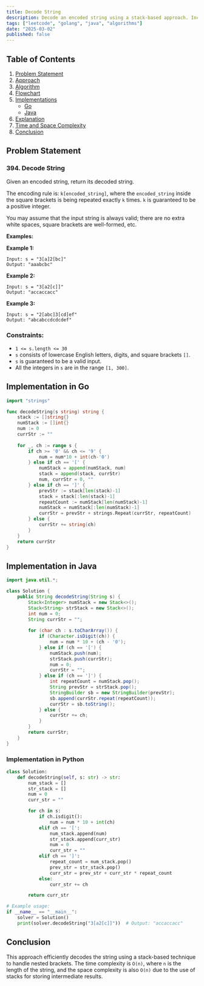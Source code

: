 ```yaml
---
title: Decode String
description: Decode an encoded string using a stack-based approach. Includes Go and Java implementations.
tags: ["leetcode", "golang", "java", "algorithms"]
date: "2025-03-02"
published: false
---
```


## Table of Contents

1. [Problem Statement](#problem-statement)
2. [Approach](#approach)
3. [Algorithm](#algorithm)
4. [Flowchart](#flowchart)
5. [Implementations](#implementations)
   - [Go](#implementation-in-go)
   - [Java](#implementation-in-java)
6. [Explanation](#explanation)
7. [Time and Space Complexity](#time-and-space-complexity)
8. [Conclusion](#conclusion)

## Problem Statement

### 394. Decode String

Given an encoded string, return its decoded string.

The encoding rule is: `k[encoded_string]`, where the `encoded_string` inside the square brackets is being repeated exactly `k` times. `k` is guaranteed to be a positive integer.

You may assume that the input string is always valid; there are no extra white spaces, square brackets are well-formed, etc.

**Examples:**

**Example 1:**
```
Input: s = "3[a]2[bc]"
Output: "aaabcbc"
```

**Example 2:**
```
Input: s = "3[a2[c]]"
Output: "accaccacc"
```

**Example 3:**
```
Input: s = "2[abc]3[cd]ef"
Output: "abcabccdcdcdef"
```

### Constraints:

- `1 <= s.length <= 30`
- `s` consists of lowercase English letters, digits, and square brackets `[]`.
- `s` is guaranteed to be a valid input.
- All the integers in `s` are in the range `[1, 300]`.

## Implementation in Go

```go
import "strings"

func decodeString(s string) string {
    stack := []string{}
    numStack := []int{}
    num := 0
    currStr := ""
    
    for _, ch := range s {
        if ch >= '0' && ch <= '9' {
            num = num*10 + int(ch-'0')
        } else if ch == '[' {
            numStack = append(numStack, num)
            stack = append(stack, currStr)
            num, currStr = 0, ""
        } else if ch == ']' {
            prevStr := stack[len(stack)-1]
            stack = stack[:len(stack)-1]
            repeatCount := numStack[len(numStack)-1]
            numStack = numStack[:len(numStack)-1]
            currStr = prevStr + strings.Repeat(currStr, repeatCount)
        } else {
            currStr += string(ch)
        }
    }
    return currStr
}
```

## Implementation in Java

```java
import java.util.*;

class Solution {
    public String decodeString(String s) {
        Stack<Integer> numStack = new Stack<>();
        Stack<String> strStack = new Stack<>();
        int num = 0;
        String currStr = "";
        
        for (char ch : s.toCharArray()) {
            if (Character.isDigit(ch)) {
                num = num * 10 + (ch - '0');
            } else if (ch == '[') {
                numStack.push(num);
                strStack.push(currStr);
                num = 0;
                currStr = "";
            } else if (ch == ']') {
                int repeatCount = numStack.pop();
                String prevStr = strStack.pop();
                StringBuilder sb = new StringBuilder(prevStr);
                sb.append(currStr.repeat(repeatCount));
                currStr = sb.toString();
            } else {
                currStr += ch;
            }
        }
        return currStr;
    }
}
```

### Implementation in Python

```python
class Solution:
    def decodeString(self, s: str) -> str:
        num_stack = []
        str_stack = []
        num = 0
        curr_str = ""

        for ch in s:
            if ch.isdigit():
                num = num * 10 + int(ch)
            elif ch == '[':
                num_stack.append(num)
                str_stack.append(curr_str)
                num = 0
                curr_str = ""
            elif ch == ']':
                repeat_count = num_stack.pop()
                prev_str = str_stack.pop()
                curr_str = prev_str + curr_str * repeat_count
            else:
                curr_str += ch

        return curr_str

# Example usage:
if __name__ == "__main__":
    solver = Solution()
    print(solver.decodeString("3[a2[c]]"))  # Output: "accaccacc"
```


## Conclusion

This approach efficiently decodes the string using a stack-based technique to handle nested brackets. The time complexity is `O(n)`, where `n` is the length of the string, and the space complexity is also `O(n)` due to the use of stacks for storing intermediate results.

